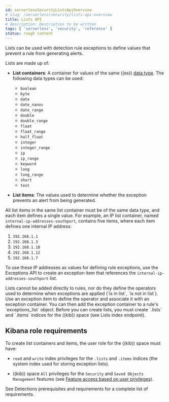 ```yaml
---
id: serverlessSecurityListsApiOverview
# slug: /serverless/security/lists-api-overview
title: Lists API
# description: Description to be written
tags: [ 'serverless', 'security', 'reference' ]
status: rough content
---
```


<div id="lists-api-overview"></div>

Lists can be used with detection rule <DocLink id="serverlessSecurityExceptionsApiOverview">exceptions</DocLink>
to define values that prevent a rule from generating alerts.

Lists are made up of:

* **List containers**: A container for values of the same ((es))
    [data type](((ref))/mapping-types.html). The following data types can be used:

    * `boolean`
    * `byte`
    * `date`
    * `date_nanos`
    * `date_range`
    * `double`
    * `double_range`
    * `float`
    * `float_range`
    * `half_float`
    * `integer`
    * `integer_range`
    * `ip`
    * `ip_range`
    * `keyword`
    * `long`
    * `long_range`
    * `short`
    * `text`

* **List items**: The values used to determine whether the exception prevents an
    alert from being generated.

All list items in the same list container must be of the same data type, and
each item defines a single value. For example, an IP list container, named
`internal-ip-addresses-southport`, contains five items, where each item defines
one internal IP address:

1. `192.168.1.1`
1. `192.168.1.3`
1. `192.168.1.18`
1. `192.168.1.12`
1. `192.168.1.7`

To use these IP addresses as values for defining rule exceptions, use the
<DocLink id="serverlessSecurityExceptionsApiOverview">Exceptions API</DocLink> to create an
<DocLink id="serverlessSecurityExceptionsApiCreateExceptionItem">exception item</DocLink> that references the
`internal-ip-addresses-southport` list.

<DocCallOut title="Note">
Lists cannot be added directly to rules, nor do they define the operators
used to determine when exceptions are applied (`is in list`, `is not in list`).
Use an <DocLink id="serverlessSecurityExceptionsApiCreateExceptionItem">exception item</DocLink> to define the
operator and associate it with an <DocLink id="serverlessSecurityExceptionsApiCreateContainer">exception container</DocLink>.
You can then add the exception container to a rule's `exceptions_list` object.
</DocCallOut>

<DocCallOut title="Important" color="warning">
Before you can create lists, you must create `.lists` and `.items`
indices for the ((kib)) space (see <DocLink id="serverlessSecurityListsIndexApiOverview">Lists index endpoint</DocLink>).
</DocCallOut>

## Kibana role requirements

To create list containers and items, the user role for the ((kib)) space must
have:

* `read` and `write` index privileges for the
    `.lists` and `.items` indices (the system index used for storing exception lists).

* ((kib)) space `All` privileges for the `Security` and `Saved Objects Management`
    features (see
    [Feature access based on user privileges](((kibana-ref))/xpack-spaces.html#spaces-control-user-access)).

See <DocLink id="serverlessSecurityDetectionsPermissionsSection">Detections prerequisites and requirements</DocLink> for a complete list of requirements.
